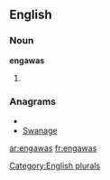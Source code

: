 
==English==

===Noun===
'''engawas'''

# {{plural of|[[engawa]]}}

===Anagrams===
* {{alphagram|aaegnsw}}
* [[Swanage#English|Swanage]]


[[Category:English plurals]]

[[ar:engawas]]
[[fr:engawas]]
